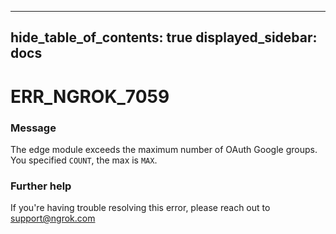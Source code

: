 

---
hide_table_of_contents: true
displayed_sidebar: docs
---


# ERR_NGROK_7059

### Message
The edge module exceeds the maximum number of OAuth Google groups. You specified `COUNT`, the max is `MAX`.

<ErrorDetails />



### Further help
If you're having trouble resolving this error, please reach out to [support@ngrok.com](mailto:support@ngrok.com?subject=Help%20with%20ERR_NGROK_7059)

